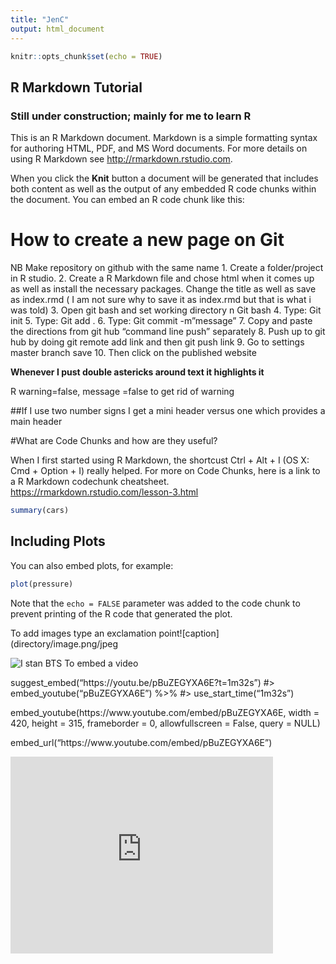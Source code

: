 ```yaml
---
title: "JenC"
output: html_document
---
```


```r
knitr::opts_chunk$set(echo = TRUE)
```

## R Markdown Tutorial 
### **Still under construction**; mainly for me to learn R

This is an R Markdown document. Markdown is a simple formatting syntax for authoring HTML, PDF, and MS Word documents. For more details on using R Markdown see <http://rmarkdown.rstudio.com>.

When you click the **Knit** button a document will be generated that includes both content as well as the output of any embedded R code chunks within the document. You can embed an R code chunk like this:

# **How to create a new page on Git**
NB Make repository on github with the same name
1.	Create a folder/project in R studio.
2.  Create a R Markdown file and chose html when it comes up as well as install the necessary packages. Change the title as well as save as index.rmd ( I am not sure why to save it as index.rmd but that is what i was told)
3.	Open git bash and set working directory n Git bash
4.	Type: Git init
5.	Type: Git add .
6.	Type: Git commit -m”message”
7.	Copy and paste the directions from git hub “command line push” separately 
8.	Push up to git hub by doing git remote add link and then git push link
9.	Go to settings master branch save
10.	Then click on the published website

**Whenever I pust double astericks around text it highlights it**

R warning=false, message =false to get rid of warning

##If I use two number signs I get a mini header versus one which provides a main header

#What are Code Chunks and how are they useful?

When I first started using R Markdown, the shortcust Ctrl + Alt + I (OS X: Cmd + Option + I) really helped.  For more on Code Chunks, here is a link to a R Markdown codechunk cheatsheet. 
<https://rmarkdown.rstudio.com/lesson-3.html>

```r
summary(cars)
```

## Including Plots

You can also embed plots, for example:

```r
plot(pressure)
```

Note that the `echo = FALSE` parameter was added to the code chunk to prevent printing of the R code that generated the plot.
 
To add images type an exclamation point![caption](directory/image.png/jpeg
 

![I stan BTS](/users/jen/desktop/trials/Bts.png)
 To embed a video
 
suggest_embed("https://youtu.be/pBuZEGYXA6E?t=1m32s")
#> embed_youtube("pBuZEGYXA6E") %>%
#> use_start_time("1m32s")

embed_youtube(https://www.youtube.com/embed/pBuZEGYXA6E, width = 420, height = 315, frameborder = 0,
allowfullscreen = False, query = NULL)

embed_url("https://www.youtube.com/embed/pBuZEGYXA6E")



<iframe src="https://www.youtube.com/embed/pBuZEGYXA6E" width="420" height="315" frameborder="0" allowfullscreen> </iframe>

